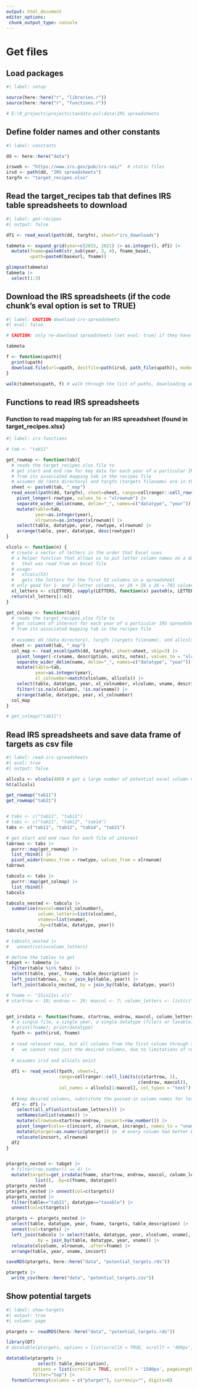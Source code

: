 ```yaml
---
output: html_document
editor_options: 
 chunk_output_type: console
---
```



# Get files

## Load packages

```r
#| label: setup

source(here::here("r", "libraries.r"))
source(here::here("r", "functions.r"))

# E:\R_projects\projects\taxdata-psl\data\IRS spreadsheets

```

## Define folder names and other constants

```r
#| label: constants

dd <- here::here("data")

irsweb <- "https://www.irs.gov/pub/irs-soi/"  # static files
irsd <- path(dd, "IRS spreadsheets")
targfn <- "target_recipes.xlsx"

```


## Read the target_recipes tab that defines IRS table spreadsheets to download

```r
#| label: get-recipes
#| output: false

df1 <- read_excel(path(dd, targfn), sheet="irs_downloads")

tabmeta <- expand_grid(year=c(2015, 2021) |> as.integer(), df1) |> 
  mutate(fname=paste0(str_sub(year, 3, 4), fname_base),
         upath=paste0(baseurl, fname))

glimpse(tabmeta)
tabmeta |> 
  select(1:3)

```


## Download the IRS spreadsheets (if the code chunk's eval option is set to TRUE)

```r
#| label: CAUTION-download-irs-spreadsheets
#| eval: false

# CAUTION: only re-download spreadsheets (set eval: true) if they have changed or been deleted

tabmeta

f <- function(upath){
  print(upath)
  download.file(url=upath, destfile=path(irsd, path_file(upath)), mode="wb")
}

walk(tabmeta$upath, f) # walk through the list of paths, downloading and saving each file

```

## Functions to read IRS spreadsheets

### Function to read mapping tab for an IRS spreadsheet (found in **target_recipes.xlsx**)

```r
#| label: irs-functions

# tab <- "tab11"

get_rowmap <- function(tab){
  # reads the target_recipes.xlsx file to
  # get start and end row for key data for each year of a particular IRS spreadsheet
  # from its associated mapping tab in the recipes file
  # assumes dd (data directory) and targfn (targets filename) are in the environment
  sheet <- paste0(tab, "_map")
  read_excel(path(dd, targfn), sheet=sheet, range=cellranger::cell_rows(1:3)) |> 
    pivot_longer(-rowtype, values_to = "xlrownum") |> 
    separate_wider_delim(name, delim="_", names=c("datatype", "year")) |> 
    mutate(table=tab,
           year=as.integer(year),
           xlrownum=as.integer(xlrownum)) |> 
    select(table, datatype, year, rowtype, xlrownum) |> 
    arrange(table, year, datatype, desc(rowtype))
}

xlcols <- function(n) {
  # create a vector of letters in the order that Excel uses
  # a helper function that allows us to put letter column names on a dataframe
  #   that was read from an Excel file
  # usage: 
  #   xlcols(53) 
  #   gets the letters for the first 53 columns in a spreadsheet
  # only good for 1- and 2-letter columns, or 26 + 26 x 26 = 702 columns
  xl_letters <- c(LETTERS, sapply(LETTERS, function(x) paste0(x, LETTERS, sep = "")))
  return(xl_letters[1:n])
}

get_colmap <- function(tab){
  # reads the target_recipes.xlsx file to
  # get columns of interest for each year of a particular IRS spreadsheet,
  # from its associated mapping tab in the recipes file
  
  # assumes dd (data directory), targfn (targets filename), and allcols are in the environment
  sheet <- paste0(tab, "_map")
  col_map <- read_excel(path(dd, targfn), sheet=sheet, skip=3) |> 
    pivot_longer(-c(vname, description, units, notes), values_to = "xlcolumn") |> 
    separate_wider_delim(name, delim="_", names=c("datatype", "year")) |> 
    mutate(table=tab,
           year=as.integer(year),
           xl_colnumber=match(xlcolumn, allcols)) |> 
    select(table, datatype, year, xl_colnumber, xlcolumn, vname, description, units, notes) |> 
    filter(!is.na(xlcolumn), !is.na(vname)) |> 
    arrange(table, datatype, year, xl_colnumber)
  col_map
}

# get_colmap("tab11")

```


## Read IRS spreadsheets and save data frame of targets as csv file

```r
#| label: read-irs-spreadsheets
#| eval: true
#| output: false

allcols <- xlcols(400) # get a large number of potential excel column names
ht(allcols)

get_rowmap("tab11")
get_rowmap("tab21")


# tabs <- c("tab11", "tab12")
# tabs <- c("tab11", "tab12", "tab14")
tabs <- c("tab11", "tab12", "tab14", "tab21")

# get start and end rows for each file of interest
tabrows <- tabs |> 
  purrr::map(get_rowmap) |> 
  list_rbind() |> 
  pivot_wider(names_from = rowtype, values_from = xlrownum)
tabrows

tabcols <- tabs |> 
  purrr::map(get_colmap) |> 
  list_rbind()
tabcols

tabcols_nested <- tabcols |> 
  summarise(maxcol=max(xl_colnumber),
            column_letters=list(xlcolumn), 
            vnames=list(vname),
            .by=c(table, datatype, year))
tabcols_nested

# tabcols_nested |>
#   unnest(cols=column_letters)

# define the tables to get
tabget <- tabmeta |> 
  filter(table %in% tabs) |> 
  select(table, year, fname, table_description) |> 
  left_join(tabrows, by = join_by(table, year)) |> 
  left_join(tabcols_nested, by = join_by(table, datatype, year))

# fname <- "15in11si.xls"
# startrow <- 10; endrow <- 29; maxcol <- 7; column_letters <- list(c("A", "B", "D", "G")); colnames <- list(c("x1", "x2", "x3", "x4"))


get_irsdata <- function(fname, startrow, endrow, maxcol, column_letters, vnames){
  # a single file, a single year, a single datatype (filers or taxable)
  # print(fname); print(datatype)
  fpath <- path(irsd, fname)
  
  # read relevant rows, but all columns from the first column through the last in columns
  #   we cannot read just the desired columns, due to limitations of read_excel
  
  # assumes irsd and allcols exist
  
  df1 <- read_excel(fpath, sheet=1, 
                    range=cellranger::cell_limits(c(startrow, 1), 
                                                  c(endrow, maxcol)),
                    col_names = allcols[1:maxcol], col_types = "text")
  
  # keep desired columns, substitute the passed-in column names for letters, and pivot
  df2 <- df1 |> 
    select(all_of(unlist(column_letters))) |> 
    setNames(unlist(vnames)) |>
    mutate(xlrownum=startrow:endrow, incsort=row_number()) |> 
    pivot_longer(cols=-c(incsort, xlrownum, incrange), names_to = "vname", values_to = "ptarget") |> 
    mutate(ptarget=as.numeric(ptarget)) |>  # every column had better be a number stored as text!
    relocate(incsort, xlrownum)
  df2
}


ptargets_nested <- tabget |> 
  # filter(row_number() == 4) |> 
  mutate(targets=get_irsdata(fname, startrow, endrow, maxcol, column_letters, vnames) |>
           list(), .by=c(fname, datatype))
ptargets_nested
ptargets_nested |> unnest(col=c(targets))
ptargets_nested |> 
  filter(table=="tab21", datatype=="taxable") |> 
  unnest(col=c(targets))

ptargets <- ptargets_nested |> 
  select(table, datatype, year, fname, targets, table_description) |>
  unnest(col=targets) |> 
  left_join(tabcols |> select(table, datatype, year, xlcolumn, vname),
            by = join_by(table, datatype, year, vname)) |> 
  relocate(xlcolumn, xlrownum, .after=fname) |> 
  arrange(table, year, vname, incsort)

saveRDS(ptargets, here::here("data", "potential_targets.rds"))

ptargets |> 
  write_csv(here::here("data", "potential_targets.csv"))


```

## Show potential targets {#sec-show-targets}

```r
#| label: show-targets
#| output: true
#| column: page

ptargets <- readRDS(here::here("data", "potential_targets.rds"))

library(DT)
# datatable(ptargets, options = list(scrollX = TRUE, scrollY = '400px', paging = TRUE))

datatable(ptargets |> 
            select(-table_description),
          options = list(scrollX = TRUE, scrollY = '1500px', pageLength = 20),
          filter="top") |>
  formatCurrency(columns = c("ptarget"), currency="", digits=0)


```


